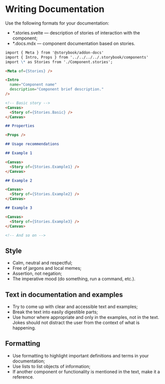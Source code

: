 
<Meta title="Documentation/Development/Writing documentation" />

# Writing Documentation

Use the following formats for your documentation:

- \*.stories.svelte — description of stories of interaction with the component;
- \*.docs.mdx — component documentation based on stories.

```markdown
import { Meta } from '@storybook/addon-docs'
import { Intro, Props } from '../../../../.storybook/components'
import \* as Stories from './Component.stories';

<Meta of={Stories} />

<Intro
  name="Component name"
  description="Component brief description."
/>

<!-- Basic story -->
<Canvas>
  <Story of={Stories.Basic} />
</Canvas>

## Properties

<Props />

## Usage recommendations

## Example 1

<Canvas>
  <Story of={Stories.Example1} />
</Canvas>

## Example 2

<Canvas>
  <Story of={Stories.Example2} />
</Canvas>

## Example 3

<Canvas>
  <Story of={Stories.Example3} />
</Canvas>

<!-- And so on -->
```

## Style

- Calm, neutral and respectful;
- Free of jargons and local memes;
- Assertion, not negation;
- The imperative mood (do something, run a command, etc.).

## Text in documentation and examples

- Try to come up with clear and accessible text and examples;
- Break the text into easily digestible parts;
- Use humor where appropriate and only in the examples, not in the text. Jokes should not distract the user from the context of what is happening.

## Formatting

- Use formatting to highlight important definitions and terms in your documentation;
- Use lists to list objects of information;
- If another component or functionality is mentioned in the text, make it a reference.
